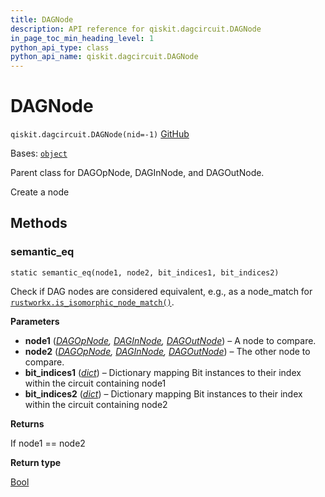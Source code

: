 ```yaml
---
title: DAGNode
description: API reference for qiskit.dagcircuit.DAGNode
in_page_toc_min_heading_level: 1
python_api_type: class
python_api_name: qiskit.dagcircuit.DAGNode
---
```


# DAGNode

<span id="qiskit.dagcircuit.DAGNode" />

`qiskit.dagcircuit.DAGNode(nid=-1)` [GitHub](https://github.com/qiskit/qiskit/tree/stable/1.0/qiskit/dagcircuit/dagnode.py "view source code")

Bases: [`object`](https://docs.python.org/3/library/functions.html#object "(in Python v3.12)")

Parent class for DAGOpNode, DAGInNode, and DAGOutNode.

Create a node

## Methods

### semantic\_eq

<span id="qiskit.dagcircuit.DAGNode.semantic_eq" />

`static semantic_eq(node1, node2, bit_indices1, bit_indices2)`

Check if DAG nodes are considered equivalent, e.g., as a node\_match for [`rustworkx.is_isomorphic_node_match()`](https://www.rustworkx.org/apiref/rustworkx.is_isomorphic_node_match.html#rustworkx.is_isomorphic_node_match "(in rustworkx v0.14)").

**Parameters**

*   **node1** ([*DAGOpNode*](qiskit.dagcircuit.DAGOpNode "qiskit.dagcircuit.DAGOpNode")*,* [*DAGInNode*](qiskit.dagcircuit.DAGInNode "qiskit.dagcircuit.DAGInNode")*,* [*DAGOutNode*](qiskit.dagcircuit.DAGOutNode "qiskit.dagcircuit.DAGOutNode")) – A node to compare.
*   **node2** ([*DAGOpNode*](qiskit.dagcircuit.DAGOpNode "qiskit.dagcircuit.DAGOpNode")*,* [*DAGInNode*](qiskit.dagcircuit.DAGInNode "qiskit.dagcircuit.DAGInNode")*,* [*DAGOutNode*](qiskit.dagcircuit.DAGOutNode "qiskit.dagcircuit.DAGOutNode")) – The other node to compare.
*   **bit\_indices1** ([*dict*](https://docs.python.org/3/library/stdtypes.html#dict "(in Python v3.12)")) – Dictionary mapping Bit instances to their index within the circuit containing node1
*   **bit\_indices2** ([*dict*](https://docs.python.org/3/library/stdtypes.html#dict "(in Python v3.12)")) – Dictionary mapping Bit instances to their index within the circuit containing node2

**Returns**

If node1 == node2

**Return type**

[Bool](circuit_classical#qiskit.circuit.classical.types.Bool "qiskit.circuit.classical.types.Bool")

